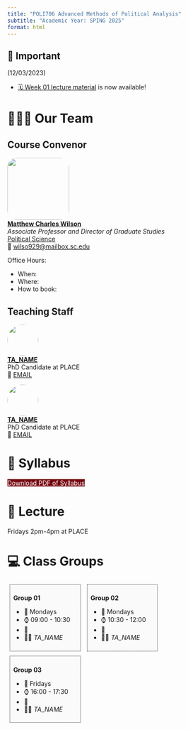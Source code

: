 ```yaml
---
title: "POLI706 Advanced Methods of Political Analysis"
subtitle: "Academic Year: SPING 2025"
format: html
---
```


::: {.callout-important collapse="false"}
## 📢 Important

(12/03/2023)

-   [🗓️ Week 01 lecture material](/2023/weeks/week01/page.qmd) is now available!
:::

# 🧑🏻‍🏫 Our Team

::: panel-tabset
## Course Convenor

![](/figures/people/professor_mcw.png){fig-align="left"
fig-alt="Photo of Dr. MY NAME"
style="object-fit: cover;width:10em;height:10em;border-radius: 15%;"}\
[**Matthew Charles Wilson**](https://matthewcharleswilson.com/About.html) <br/>
*Associate Professor and Director of Graduate Studies* <br/> [Political
Science](https://sc.edu/study/colleges_schools/artsandsciences/political_science/index.php)</a><br/>
📧 [wilso929\@mailbox.sc.edu](mailto:wilso929@mailbox.sc.edu)

Office Hours:

-   When:
-   Where:
-   How to book:

## Teaching Staff

![](/figures/people/ta_octopunian.png){fig-align="left"
fig-alt="Photo of TA_NAME"
style="object-fit: cover;width:5em;height:5em;border-radius: 50%;"}\
[**TA_NAME**](#) <br/> PhD Candidate at PLACE <br> 📧 [EMAIL](mailto:)

![](/figures/people/ta_octopunian2.png){fig-align="left"
fig-alt="Photo of TA_NAME"
style="object-fit: cover;width:5em;height:5em;border-radius: 50%;"}\
[**TA_NAME**](#) <br/> PhD Candidate at PLACE <br> 📧 [EMAIL](mailto:)
:::

# 📄 Syllabus

<a href="../syllabus/POLI706.pdf" class="btn" style="background-color: #73000a; color: white;">Download
PDF of Syllabus</a>

</p>

# 📍 Lecture

Fridays 2pm-4pm at PLACE

# 💻 Class Groups

::: {style="display:inline-block;width: 28.5%;border-style: dotted;border-width: 1px;border-color: \"#fefefe\"; margin:1%;padding:1.5%;background-color:#fafafa"}
**Group 01**

-   📆 Mondays
-   ⌚ 09:00 - 10:30
-   📍
-   🧑‍🏫 *TA_NAME*
:::

::: {style="display:inline-block;width: 28.5%;border-style: dotted;border-width: 1px;border-color: \"#fefefe\"; margin:1%;padding:1.5%;background-color:#fafafa"}
**Group 02**

-   📆 Mondays
-   ⌚ 10:30 - 12:00
-   📍
-   🧑‍🏫 *TA_NAME*
:::

::: {style="display:inline-block;width: 28.5%;border-style: dotted;border-width: 1px;border-color: \"#fefefe\"; margin:1%;padding:1.5%;background-color:#fafafa"}
**Group 03**

-   📆 Fridays
-   ⌚ 16:00 - 17:30
-   📍
-   🧑‍🏫 *TA_NAME*
:::
